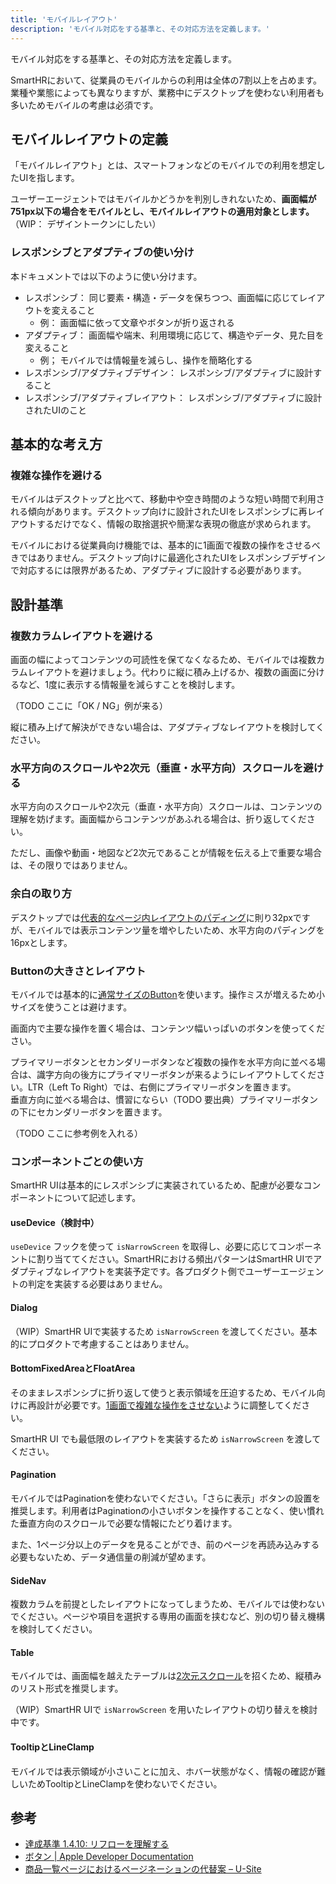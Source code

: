 ```yaml
---
title: 'モバイルレイアウト'
description: 'モバイル対応をする基準と、その対応方法を定義します。'
---
```


モバイル対応をする基準と、その対応方法を定義します。

SmartHRにおいて、従業員のモバイルからの利用は全体の7割以上を占めます。業種や業態によっても異なりますが、業務中にデスクトップを使わない利用者も多いためモバイルの考慮は必須です。


## モバイルレイアウトの定義

「モバイルレイアウト」とは、スマートフォンなどのモバイルでの利用を想定したUIを指します。

ユーザーエージェントではモバイルかどうかを判別しきれないため、**画面幅が751px以下の場合をモバイルとし、モバイルレイアウトの適用対象とします。**
（WIP： デザイントークンにしたい）

### レスポンシブとアダプティブの使い分け

本ドキュメントでは以下のように使い分けます。

- レスポンシブ： 同じ要素・構造・データを保ちつつ、画面幅に応じてレイアウトを変えること
  - 例： 画面幅に依って文章やボタンが折り返される
- アダプティブ： 画面幅や端末、利用環境に応じて、構造やデータ、見た目を変えること
  - 例； モバイルでは情報量を減らし、操作を簡略化する
- レスポンシブ/アダプティブデザイン： レスポンシブ/アダプティブに設計すること
- レスポンシブ/アダプティブレイアウト： レスポンシブ/アダプティブに設計されたUIのこと


## 基本的な考え方

### 複雑な操作を避ける

モバイルはデスクトップと比べて、移動中や空き時間のような短い時間で利用される傾向があります。デスクトップ向けに設計されたUIをレスポンシブに再レイアウトするだけでなく、情報の取捨選択や簡潔な表現の徹底が求められます。

モバイルにおける従業員向け機能では、基本的に1画面で複数の操作をさせるべきではありません。デスクトップ向けに最適化されたUIをレスポンシブデザインで対応するには限界があるため、アダプティブに設計する必要があります。


## 設計基準

### 複数カラムレイアウトを避ける

画面の幅によってコンテンツの可読性を保てなくなるため、モバイルでは複数カラムレイアウトを避けましょう。代わりに縦に積み上げるか、複数の画面に分けるなど、1度に表示する情報量を減らすことを検討します。

（TODO ここに「OK / NG」例が来る）

縦に積み上げて解決ができない場合は、アダプティブなレイアウトを検討してください。

### 水平方向のスクロールや2次元（垂直・水平方向）スクロールを避ける

水平方向のスクロールや2次元（垂直・水平方向）スクロールは、コンテンツの理解を妨げます。画面幅からコンテンツがあふれる場合は、折り返してください。

ただし、画像や動画・地図など2次元であることが情報を伝える上で重要な場合は、その限りではありません。

### 余白の取り方

デスクトップでは[代表的なページ内レイアウトのパディング]()に則り32pxですが、モバイルでは表示コンテンツ量を増やしたいため、水平方向のパディングを16pxとします。

### Buttonの大きさとレイアウト

モバイルでは基本的に[通常サイズのButton](/products/components/button/#h3-6)を使います。操作ミスが増えるため小サイズを使うことは避けます。

画面内で主要な操作を置く場合は、コンテンツ幅いっぱいのボタンを使ってください。

プライマリーボタンとセカンダリーボタンなど複数の操作を水平方向に並べる場合は、識字方向の後方にプライマリーボタンが来るようにレイアウトしてください。LTR（Left To Right）では、右側にプライマリーボタンを置きます。  
垂直方向に並べる場合は、慣習にならい（TODO 要出典）プライマリーボタンの下にセカンダリーボタンを置きます。

（TODO ここに参考例を入れる）

### コンポーネントごとの使い方

SmartHR UIは基本的にレスポンシブに実装されているため、配慮が必要なコンポーネントについて記述します。

#### useDevice（検討中）

`useDevice` フックを使って `isNarrowScreen` を取得し、必要に応じてコンポーネントに割り当ててください。SmartHRにおける頻出パターンはSmartHR UIでアダプティブなレイアウトを実装予定です。各プロダクト側でユーザーエージェントの判定を実装する必要はありません。

#### Dialog

（WIP）SmartHR UIで実装するため `isNarrowScreen` を渡してください。基本的にプロダクトで考慮することはありません。

#### BottomFixedAreaとFloatArea

そのままレスポンシブに折り返して使うと表示領域を圧迫するため、モバイル向けに再設計が必要です。[1画面で複雑な操作をさせない]()ように調整してください。

SmartHR UI でも最低限のレイアウトを実装するため `isNarrowScreen` を渡してください。

#### Pagination

モバイルではPaginationを使わないでください。「さらに表示」ボタンの設置を推奨します。利用者はPaginationの小さいボタンを操作することなく、使い慣れた垂直方向のスクロールで必要な情報にたどり着けます。

また、1ページ分以上のデータを見ることができ、前のページを再読み込みする必要もないため、データ通信量の削減が望めます。

#### SideNav

複数カラムを前提としたレイアウトになってしまうため、モバイルでは使わないでください。ページや項目を選択する専用の画面を挟むなど、別の切り替え機構を検討してください。

#### Table

モバイルでは、画面幅を越えたテーブルは[2次元スクロール]()を招くため、縦積みのリスト形式を推奨します。

（WIP）SmartHR UIで `isNarrowScreen` を用いたレイアウトの切り替えを検討中です。

#### TooltipとLineClamp

モバイルでは表示領域が小さいことに加え、ホバー状態がなく、情報の確認が難しいためTooltipとLineClampを使わないでください。

## 参考

- [達成基準 1.4.10: リフローを理解する](https://waic.jp/translations/WCAG21/Understanding/reflow)
- [ボタン | Apple Developer Documentation](https://developer.apple.com/jp/design/human-interface-guidelines/buttons#Best-practices)
- [商品一覧ページにおけるページネーションの代替案 – U-Site](https://u-site.jp/alertbox/alternatives-pagination-listing-pages)
